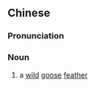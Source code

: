 {{also|鸿毛}}
==Chinese==
{{zh-forms|s=鸿毛}}

===Pronunciation===
{{zh-pron
|m=hóngmáo
|cat=n
}}

===Noun===
{{zh-noun}}

# {{lb|zh|literary}} a [[wild]] [[goose]] [[feather]]